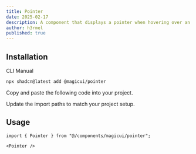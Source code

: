 ```yaml
---
title: Pointer
date: 2025-02-17
description: A component that displays a pointer when hovering over an element
author: h3rmel
published: true
---
```


<ComponentPreview name="pointer-demo-1" />

## Installation

<Tabs defaultValue="cli">

<TabsList>
  <TabsTrigger value="cli">CLI</TabsTrigger>
  <TabsTrigger value="manual">Manual</TabsTrigger>
</TabsList>
<TabsContent value="cli">

```bash
npx shadcn@latest add @magicui/pointer
```

</TabsContent>

<TabsContent value="manual">

<Steps>

<Step>Copy and paste the following code into your project.</Step>

<ComponentSource name="pointer" />

<Step>Update the import paths to match your project setup.</Step>

</Steps>

</TabsContent>

</Tabs>

## Usage

```tsx
import { Pointer } from "@/components/magicui/pointer";
```

```tsx
<Pointer />
```

